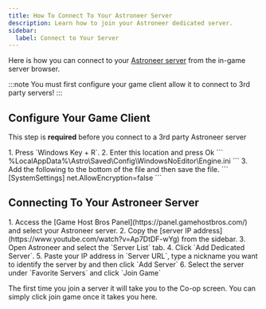 ```yaml
---
title: How To Connect To Your Astroneer Server
description: Learn how to join your Astroneer dedicated server.
sidebar:
  label: Connect to Your Server
---
```


Here is how you can connect to your [Astroneer server](https://www.gamehostbros.com/astroneer-server-hosting/) from the in-game server browser.

:::note
You must first configure your game client allow it to connect to 3rd party servers!
:::

## Configure Your Game Client
This step is **required** before you connect to a 3rd party Astroneer server

<Steps>
1. Press `Windows Key + R`.
2. Enter this location and press Ok
   ```
   %LocalAppData%\Astro\Saved\Config\WindowsNoEditor\Engine.ini
   ```
3. Add the following to the bottom of the file and then save the file.
   ```
   [SystemSettings]
   net.AllowEncryption=false
   ```
</Steps>

## Connecting To Your Astroneer Server
<Steps>
1. Access the [Game Host Bros Panel](https://panel.gamehostbros.com/) and select your Astroneer server.
2. Copy the [server IP address](https://www.youtube.com/watch?v=Ap7DtDF-wYg) from the sidebar.
3. Open Astroneer and select the `Server List` tab.
4. Click `Add Dedicated Server`.
5. Paste your IP address in `Server URL`, type a nickname you want to identify the server by and then click `Add Server`
6. Select the server under `Favorite Servers` and click `Join Game`
</Steps>

The first time you join a server it will take you to the Co-op screen. You can simply click join game once it takes you here. 
